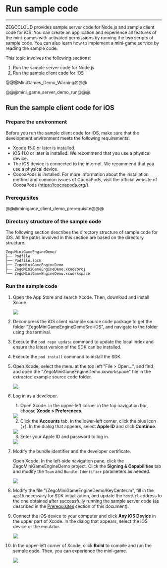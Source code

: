 # Run sample code

- - -

ZEGOCLOUD provides sample server code for Node.js and sample client code for iOS. You can create an application and experience all features of the mini-games with activated permissions by running the two scripts of sample code. You can also learn how to implement a mini-game service by reading the sample code.

This topic involves the following sections:

1. Run the sample server code for Node.js
2. Run the sample client code for iOS

@@@MiniGames_Demo_Warning@@@

@@@mini_game_server_demo_run@@@

## Run the sample client code for iOS

### Prepare the environment

Before you run the sample client code for iOS, make sure that the development environment meets the following requirements:

- Xcode 15.0 or later is installed.
- iOS 11.0 or later is installed. We recommend that you use a physical device.
- The iOS device is connected to the internet. We recommend that you use a physical device.
- CocoaPods is installed. For more information about the installation method and common issues of CocoaPods, visit the official website of CocoaPods (https://cocoapods.org/).

### Prerequisites

@@@minigame_client_demo_prerequisite@@@

### Directory structure of the sample code

The following section describes the directory structure of sample code for iOS. All file paths involved in this section are based on the directory structure.

```tree
ZegoMiniGameEngineDemo/
├── Podfile
├── Podfile.lock
├── ZegoMiniGameEngineDemo
├── ZegoMiniGameEngineDemo.xcodeproj
└── ZegoMiniGameEngineDemo.xcworkspace
```

### Run the sample code

1. Open the App Store and search Xcode. Then, download and install Xcode.
   
   <Frame width="512" height="auto" caption=""><img src="https://storage.zego.im/sdk-doc/Pics/iOS/ZegoExpressEngine/Common/appstore-xcode.png" /></Frame>

2. Decompress the iOS client example source code package to get the folder "ZegoMiniGameEngineDemoSrc-iOS", and navigate to the folder using the terminal.
3. Execute the `pod repo update` command to update the local index and ensure the latest version of the SDK can be installed.
4. Execute the `pod install` command to install the SDK.
5. Open Xcode, select the menu at the top left "File > Open...", and find and open the "ZegoMiniGameEngineDemo.xcworkspace" file in the extracted example source code folder.
   
   <Frame width="512" height="auto" caption=""><img src="https://storage.zego.im/sdk-doc/Pics/iOS/ZegoExpressEngine/Common/xcode-open-file.png" /></Frame>

6. Log in as a developer.
   
   1. Open Xcode. In the upper-left corner in the top navigation bar, choose **Xcode > Preferences**.
   
    <Frame width="512" height="auto" caption=""><img src="https://storage.zego.im/sdk-doc/Pics/MiniGames/xcode_preferences.png" /></Frame>
   
   2. Click the **Accounts** tab. In the lower-left corner, click the plus icon (+). In the dialog that appears, select **Apple ID** and click **Continue**.

    <Frame width="512" height="auto" caption=""><img src="https://storage.zego.im/sdk-doc/Pics/iOS/ZegoExpressEngine/Common/xcode-account.png" /></Frame>
   
   3. Enter your Apple ID and password to log in.

    <Frame width="512" height="auto" caption=""><img src="https://storage.zego.im/sdk-doc/Pics/iOS/ZegoExpressEngine/Common/xcode-login-apple-id.png" /></Frame>

7. Modify the bundle identifier and the developer certificate.
   
   Open Xcode. In the left-side navigation pane, click the ZegoMiniGameEngineDemo project. Click the **Signing & Capabilities** tab and modify the `Team` and `Bundle Identifier` parameters as needed.
   
   <Frame width="512" height="auto" caption=""><img src="https://storage.zego.im/sdk-doc/Pics/MiniGames/Team_and_BundleID.jpeg" /></Frame>

8. Modify the file "/ZegoMiniGameEngineDemo/KeyCenter.m", fill in the `appID` necessary for SDK initialization, and update the `hostUrl` address to the one obtained after successfully running the sample server code (as described in the [Prerequisites](#16586#2_2) section of this document).

9. Connect the iOS device to your computer and click **Any iOS Device** in the upper part of Xcode. In the dialog that appears, select the iOS device or the emulator.
   
    <Frame width="512" height="auto" caption=""><img src="https://storage.zego.im/sdk-doc/Pics/MiniGames/device_selection.jpeg" /></Frame>

10. In the upper-left corner of Xcode, click **Build** to compile and run the sample code. Then, you can experience the mini-game.
   
    <Frame width="512" height="auto" caption=""><img src="https://storage.zego.im/sdk-doc/Pics/MiniGames/run.jpeg" /></Frame>
